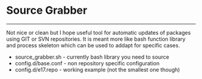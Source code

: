= Source Grabber =
----

Not nice or clean but I hope useful tool for automatic updates of packages using GIT or SVN repositories. It is meant more like bash function library and process skeleton which can be used to addapt for specific cases.

* source_grabber.sh - currently bash library you need to source
* config.d/base.conf - non repository specific configuration
* config.d/e17.repo - working example (not the smallest one though)



